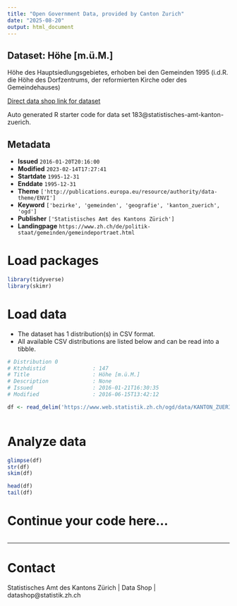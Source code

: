 ```yaml
---
title: "Open Government Data, provided by Canton Zurich"
date: "2025-08-20"
output: html_document
---
```


## Dataset: Höhe [m.ü.M.]

Höhe des Hauptsiedlungsgebietes, erhoben bei den Gemeinden 1995 (i.d.R. die Höhe des Dorfzentrums, der reformierten Kirche oder des Gemeindehauses)

[Direct data shop link for dataset](https://www.zh.ch/de/politik-staat/statistik-daten/datenkatalog.html#/datasets/183@statistisches-amt-kanton-zuerich)

Auto generated R starter code for data set 183@statistisches-amt-kanton-zuerich.

## Metadata

- **Issued** `2016-01-20T20:16:00`
- **Modified** `2023-02-14T17:27:41`
- **Startdate** `1995-12-31`
- **Enddate** `1995-12-31`
- **Theme** `['http://publications.europa.eu/resource/authority/data-theme/ENVI']`
- **Keyword** `['bezirke', 'gemeinden', 'geografie', 'kanton_zuerich', 'ogd']`
- **Publisher** `['Statistisches Amt des Kantons Zürich']`
- **Landingpage** `https://www.zh.ch/de/politik-staat/gemeinden/gemeindeportraet.html`


# Load packages

```r

library(tidyverse)
library(skimr)

```

# Load data

-   The dataset has 1 distribution(s) in CSV format.
-   All available CSV distributions are listed below and can be read into a tibble.

```r

# Distribution 0
# Ktzhdistid               : 147
# Title                    : Höhe [m.ü.M.]
# Description              : None
# Issued                   : 2016-01-21T16:30:35
# Modified                 : 2016-06-15T13:42:12

df <- read_delim('https://www.web.statistik.zh.ch/ogd/data/KANTON_ZUERICH_43.csv')



```

# Analyze data

```r

glimpse(df)
str(df)
skim(df)

head(df)
tail(df)

```

# Continue your code here...

```r

```

------------------------------------------------------------------------

# Contact

Statistisches Amt des Kantons Zürich | Data Shop | datashop@statistik.zh.ch
